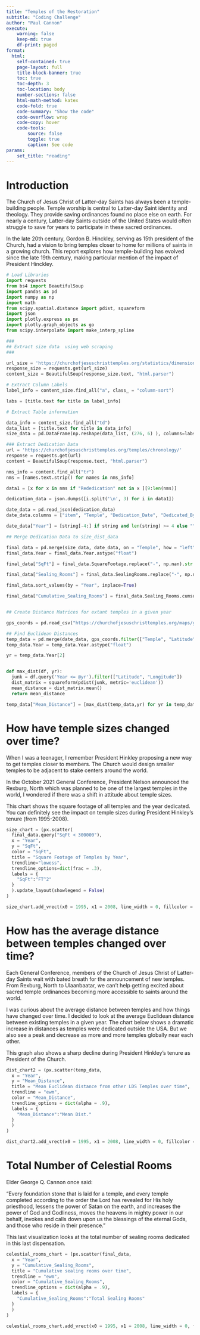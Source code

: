 ```yaml
---
title: "Temples of the Restoration"
subtitle: "Coding Challenge"
author: "Paul Cannon"
execute:
    warning: false
    keep-md: true
    df-print: paged
format:
  html:
    self-contained: true
    page-layout: full
    title-block-banner: true
    toc: true
    toc-depth: 3
    toc-location: body
    number-sections: false
    html-math-method: katex
    code-fold: true
    code-summary: "Show the code"
    code-overflow: wrap
    code-copy: hover
    code-tools:
        source: false
        toggle: true
        caption: See code
params: 
    set_title: "reading"
---
```


# Introduction

The Church of Jesus Christ of Latter-day Saints has always been a temple-building people. Temple worship is central to Latter-day Saint identity and theology. They provide saving ordinances found no place else on earth. For nearly a century, Latter-day Saints outside of the United States would often struggle to save for years to participate in these sacred ordinances.  

In the late 20th century, Gordon B. Hinckley, serving as 15th president of the Church, had a vision to bring temples closer to home for millions of saints in a growing church.  This report explores how temple-building has evolved since the late 19th century, making particular mention of the impact of President Hinckley.

```python
# Load Libraries
import requests
from bs4 import BeautifulSoup
import pandas as pd
import numpy as np
import math
from scipy.spatial.distance import pdist, squareform
import json
import plotly.express as px
import plotly.graph_objects as go
from scipy.interpolate import make_interp_spline 

```

```python
###
## Extract size data  using web scraping
###

url_size = 'https://churchofjesuschristtemples.org/statistics/dimensions/'
response_size = requests.get(url_size)
content_size = BeautifulSoup(response_size.text, "html.parser")

# Extract Column Labels
label_info = content_size.find_all("a", class_ = "column-sort")

labs = [title.text for title in label_info]

# Extract Table information

data_info = content_size.find_all("td")
data_list = [title.text for title in data_info]
size_data = pd.DataFrame(np.reshape(data_list, (276, 6) ), columns=labs)

```

```python

### Extract Dedication Data
url = 'https://churchofjesuschristtemples.org/temples/chronology/'
response = requests.get(url)
content = BeautifulSoup(response.text, "html.parser")

nms_info = content.find_all("tr")
nms = [names.text.strip() for names in nms_info]

data1 = [x for x in nms if "Rededication" not in x ][9:len(nms)]

dedication_data = json.dumps([i.split('\n', 3) for i in data1])

date_data = pd.read_json(dedication_data)
date_data.columns = ["item", "Temple", "Dedication_Date", "Dedicated_By"]

date_data["Year"] = [string[-4:] if string and len(string) >= 4 else "" for string in date_data.Dedication_Date]


```

```python

## Merge Dedication Data to size_dist_data

final_data = pd.merge(size_data, date_data, on = "Temple", how = "left")
final_data.Year = final_data.Year.astype("float")

final_data["SqFt"] = final_data.SquareFootage.replace("-", np.nan).str.replace(",","").astype("float")

final_data["Sealing_Rooms"] = final_data.SealingRooms.replace("-", np.nan).astype("float")

final_data.sort_values(by = "Year", inplace=True)

final_data["Cumulative_Sealing_Rooms"] = final_data.Sealing_Rooms.cumsum()



```

```python
## Create Distance Matrices for extant temples in a given year

gps_coords = pd.read_csv("https://churchofjesuschristtemples.org/maps/gps/", encoding_errors="ignore")

## Find Euclidean Distances
temp_data = pd.merge(date_data, gps_coords.filter(["Temple", "Latitude", "Longitude"]), on = "Temple", how = "inner")
temp_data.Year = temp_data.Year.astype("float")

yr = temp_data.Year[2]


def max_dist(df, yr):
  junk = df.query('Year <= @yr').filter(["Latitude", "Longitude"])
  dist_matrix = squareform(pdist(junk, metric='euclidean'))
  mean_distance = dist_matrix.mean()
  return mean_distance

temp_data["Mean_Distance"] = [max_dist(temp_data,yr) for yr in temp_data.Year]


```


# How have temple sizes changed over time?

When I was a teenager, I remember President Hinkley proposing a new way to get temples closer to members.  The Church would design smaller temples to be adjacent to stake centers around the world. 

In the October 2021 General Conference, President Nelson announced the Rexburg, North which was planned to be one of the largest temples in the world, I wondered if there was a shift in attitude about temple sizes.  

This chart shows the square footage of all temples and the year dedicated.  You can definitely see the impact on temple sizes during President Hinkley's tenure (from 1995-2008).  

```python

size_chart = (px.scatter(
  final_data.query("SqFt < 300000"),
  x = "Year",
  y = "SqFt",
  color = "SqFt",
  title = "Square Footage of Temples by Year",
  trendline="lowess",
  trendline_options=dict(frac = .3),
  labels = {
    "SqFt":"FT^2"
  }
  ).update_layout(showlegend = False)
)

size_chart.add_vrect(x0 = 1995, x1 = 2008, line_width = 0, fillcolor = "red", opacity = .2).add_annotation(x = 2000, y = 175000, text = "President Hinkley")

```

# How has the average distance between temples changed over time?

Each General Conference, members of the Church of Jesus Christ of Latter-day Saints wait with bated breath for the announcement of new temples.  From Rexburg, North to Ulaanbaatar, we can't help getting excited about sacred temple ordinances becoming more accessible to saints around the world.  

I was curious about the average distance between temples and how things have changed over time.  I decided to look at the average Euclidean distance between existing temples in a given year.  The chart below shows a dramatic increase in distances as temples were dedicated outside the USA.  But we also see a peak and decrease as more and more temples globally near each other.  

This graph also shows a sharp decline during President Hinkley's tenure as President of the Church.


```python

dist_chart2 = (px.scatter(temp_data,
  x = "Year", 
  y = "Mean_Distance", 
  title = "Mean Euclidean distance from other LDS Temples over time",
  trendline = "ewm",
  color = "Mean_Distance",
  trendline_options = dict(alpha = .9),
  labels = {
    "Mean_Distance":"Mean Dist."
  }
  )
)

dist_chart2.add_vrect(x0 = 1995, x1 = 2008, line_width = 0, fillcolor = "red", opacity = .2).add_annotation(x = 2000, y = 25, text = "President Hinkley")

```

# Total Number of Celestial Rooms

Elder George Q. Cannon once said:

“Every foundation stone that is laid for a temple, and every temple completed according to the order the Lord has revealed for His holy priesthood, lessens the power of Satan on the earth, and increases the power of God and Godliness, moves the heavens in mighty power in our behalf, invokes and calls down upon us the blessings of the eternal Gods, and those who reside in their presence.”

This last visualization looks at the total number of sealing rooms dedicated in this last dispensation.

```python

celestial_rooms_chart = (px.scatter(final_data,
  x = "Year", 
  y = "Cumulative_Sealing_Rooms", 
  title = "Cumulative sealing rooms over time",
  trendline = "ewm",
  color = "Cumulative_Sealing_Rooms",
  trendline_options = dict(alpha = .9),
  labels = {
    "Cumulative_Sealing_Rooms":"Total Sealing Rooms"
  }
  )
)

celestial_rooms_chart.add_vrect(x0 = 1995, x1 = 2008, line_width = 0, fillcolor = "red", opacity = .2).add_annotation(x = 2000, y = 25, text = "President Hinkley")

```